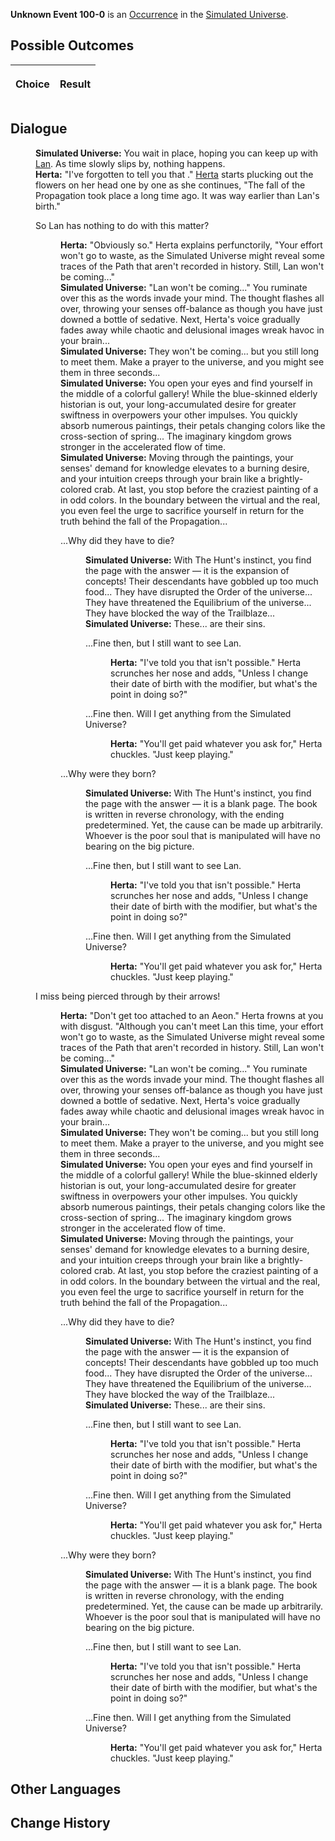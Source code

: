 {{Simulated Universe Event Infobox
|title         = Unknown Event 100-0
|image         = undefined.png
|type          =
|domains_su    = 
|domains_ext   = 
|domains_swarm = 
|domains_gng   = 
|requirements  =
|prev          = 
|next          = 
|indexRewards  =
|characters    = Herta;Lan
}}
'''Unknown Event 100-0''' is an [[Simulated Universe/Occurrence|Occurrence]] in the [[Simulated Universe]].

==Possible Outcomes==
{| class="article-table"
!Choice
!Result

|}

<!--
==Gameplay Notes==

-->
==Dialogue==
{{Dialogue Start}}
:'''Simulated Universe:''' You wait in place, hoping you can keep up with [[Lan]]. As time slowly slips by, nothing happens.
:'''Herta:''' "I've forgotten to tell you that {{Color|Keyword|Lan hadn't emerged at this period}}." [[Herta]] starts plucking out the flowers on her head one by one as she continues, "The fall of the Propagation took place a long time ago. It was way earlier than Lan's birth."
:{{DIcon|Arrow}} So Lan has nothing to do with this matter?
::'''Herta:''' "Obviously so." Herta explains perfunctorily, "Your effort won't go to waste, as the Simulated Universe might reveal some traces of the Path that aren't recorded in history. Still, Lan won't be coming..."
::'''Simulated Universe:''' "Lan won't be coming..." You ruminate over this as the words invade your mind. The thought flashes all over, throwing your senses off-balance as though you have just downed a bottle of sedative. Next, Herta's voice gradually fades away while chaotic and delusional images wreak havoc in your brain...
::'''Simulated Universe:''' They won't be coming... but you still long to meet them. Make a prayer to the universe, and you might see them in three seconds...
::'''Simulated Universe:''' You open your eyes and find yourself in the middle of a colorful gallery! While the blue-skinned elderly historian is out, your long-accumulated desire for greater swiftness in {{Color|Keyword|The Hunt}} overpowers your other impulses. You quickly absorb numerous paintings, their petals changing colors like the cross-section of spring... The imaginary kingdom grows stronger in the accelerated flow of time.
::'''Simulated Universe:''' Moving through the paintings, your senses' demand for knowledge elevates to a burning desire, and your intuition creeps through your brain like a brightly-colored crab. At last, you stop before the craziest painting of a {{Color|Keyword|gondola}} in odd colors. In the boundary between the virtual and the real, you even feel the urge to sacrifice yourself in return for the truth behind the fall of the Propagation...
::{{DIcon|Arrow}} ...Why did they have to die?
:::'''Simulated Universe:''' With The Hunt's instinct, you find the page with the answer &mdash; it is the expansion of concepts! Their descendants have gobbled up too much food... They have disrupted the Order of the universe... They have threatened the Equilibrium of the universe... They have blocked the way of the Trailblaze...
:::'''Simulated Universe:''' These... are their sins.
:::{{DIcon|Arrow}} ...Fine then, but I still want to see Lan.
::::'''Herta:''' "I've told you that isn't possible." Herta scrunches her nose and adds, "Unless I change their date of birth with the modifier, but what's the point in doing so?"
:::{{DIcon|Arrow}} ...Fine then. Will I get anything from the Simulated Universe?
::::'''Herta:''' "You'll get paid whatever you ask for," Herta chuckles. "Just keep playing."
::{{DIcon|Arrow}} ...Why were they born?
:::'''Simulated Universe:''' With The Hunt's instinct, you find the page with the answer &mdash; it is a blank page. The book is written in reverse chronology, with the ending predetermined. Yet, the cause can be made up arbitrarily. Whoever is the poor soul that is manipulated will have no bearing on the big picture.
:::{{DIcon|Arrow}} ...Fine then, but I still want to see Lan.
::::'''Herta:''' "I've told you that isn't possible." Herta scrunches her nose and adds, "Unless I change their date of birth with the modifier, but what's the point in doing so?"
:::{{DIcon|Arrow}} ...Fine then. Will I get anything from the Simulated Universe?
::::'''Herta:''' "You'll get paid whatever you ask for," Herta chuckles. "Just keep playing."
:{{DIcon|Arrow}} I miss being pierced through by their arrows!
::'''Herta:''' "Don't get too attached to an Aeon." Herta frowns at you with disgust. "Although you can't meet Lan this time, your effort won't go to waste, as the Simulated Universe might reveal some traces of the Path that aren't recorded in history. Still, Lan won't be coming..."
::'''Simulated Universe:''' "Lan won't be coming..." You ruminate over this as the words invade your mind. The thought flashes all over, throwing your senses off-balance as though you have just downed a bottle of sedative. Next, Herta's voice gradually fades away while chaotic and delusional images wreak havoc in your brain...
::'''Simulated Universe:''' They won't be coming... but you still long to meet them. Make a prayer to the universe, and you might see them in three seconds...
::'''Simulated Universe:''' You open your eyes and find yourself in the middle of a colorful gallery! While the blue-skinned elderly historian is out, your long-accumulated desire for greater swiftness in {{Color|Keyword|The Hunt}} overpowers your other impulses. You quickly absorb numerous paintings, their petals changing colors like the cross-section of spring... The imaginary kingdom grows stronger in the accelerated flow of time.
::'''Simulated Universe:''' Moving through the paintings, your senses' demand for knowledge elevates to a burning desire, and your intuition creeps through your brain like a brightly-colored crab. At last, you stop before the craziest painting of a {{Color|Keyword|gondola}} in odd colors. In the boundary between the virtual and the real, you even feel the urge to sacrifice yourself in return for the truth behind the fall of the Propagation...
::{{DIcon|Arrow}} ...Why did they have to die?
:::'''Simulated Universe:''' With The Hunt's instinct, you find the page with the answer &mdash; it is the expansion of concepts! Their descendants have gobbled up too much food... They have disrupted the Order of the universe... They have threatened the Equilibrium of the universe... They have blocked the way of the Trailblaze...
:::'''Simulated Universe:''' These... are their sins.
:::{{DIcon|Arrow}} ...Fine then, but I still want to see Lan.
::::'''Herta:''' "I've told you that isn't possible." Herta scrunches her nose and adds, "Unless I change their date of birth with the modifier, but what's the point in doing so?"
:::{{DIcon|Arrow}} ...Fine then. Will I get anything from the Simulated Universe?
::::'''Herta:''' "You'll get paid whatever you ask for," Herta chuckles. "Just keep playing."
::{{DIcon|Arrow}} ...Why were they born?
:::'''Simulated Universe:''' With The Hunt's instinct, you find the page with the answer &mdash; it is a blank page. The book is written in reverse chronology, with the ending predetermined. Yet, the cause can be made up arbitrarily. Whoever is the poor soul that is manipulated will have no bearing on the big picture.
:::{{DIcon|Arrow}} ...Fine then, but I still want to see Lan.
::::'''Herta:''' "I've told you that isn't possible." Herta scrunches her nose and adds, "Unless I change their date of birth with the modifier, but what's the point in doing so?"
:::{{DIcon|Arrow}} ...Fine then. Will I get anything from the Simulated Universe?
::::'''Herta:''' "You'll get paid whatever you ask for," Herta chuckles. "Just keep playing."
{{Dialogue End}}

==Other Languages==
{{Other Languages
|en   = 
|zhs  = 
|zht  = 
|ja   = 
|ko   = 
|es   = 
|fr   = 
|ru   = 
|th   = 
|vi   = 
|de   = 
|id   = 
|pt   = 
}}

==Change History==
{{Change History|<!--unknown-->}}
